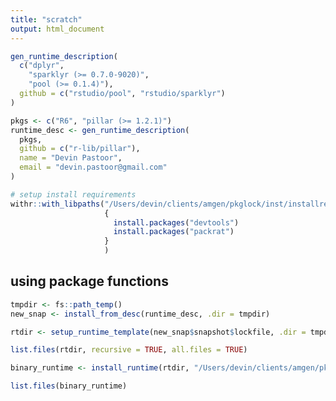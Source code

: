 ```yaml
---
title: "scratch"
output: html_document
---
```


```r
gen_runtime_description(
  c("dplyr", 
    "sparklyr (>= 0.7.0-9020)", 
    "pool (>= 0.1.4)"),
  github = c("rstudio/pool", "rstudio/sparklyr")
)
```


```r
pkgs <- c("R6", "pillar (>= 1.2.1)")
runtime_desc <- gen_runtime_description(
  pkgs,
  github = c("r-lib/pillar"),
  name = "Devin Pastoor",
  email = "devin.pastoor@gmail.com"
)
```



```r
# setup install requirements
withr::with_libpaths("/Users/devin/clients/amgen/pkglock/inst/installreq",
                     {
                       install.packages("devtools")
                       install.packages("packrat")
                     }
                     )
```


## using package functions

```r
tmpdir <- fs::path_temp()
new_snap <- install_from_desc(runtime_desc, .dir = tmpdir)

rtdir <- setup_runtime_template(new_snap$snapshot$lockfile, .dir = tmpdir)
```

```r
list.files(rtdir, recursive = TRUE, all.files = TRUE)
```

```r
binary_runtime <- install_runtime(rtdir, "/Users/devin/clients/amgen/pkglock/inst/installreq")
```


```r
list.files(binary_runtime)
```










